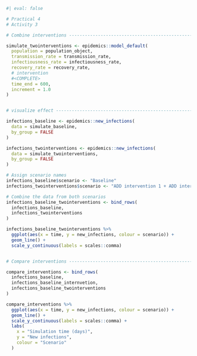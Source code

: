 
```r
#| eval: false

# Practical 4
# Activity 3

# Combine interventions --------------------------------------------------

simulate_twointerventions <- epidemics::model_default(
  population = population_object,
  transmission_rate = transmission_rate,
  infectiousness_rate = infectiousness_rate,
  recovery_rate = recovery_rate,
  # intervention
  #<COMPLETE>
  time_end = 600,
  increment = 1.0
)


# visualize effect --------------------------------------------------------

infections_baseline <- epidemics::new_infections(
  data = simulate_baseline,
  by_group = FALSE
)

infections_twointerventions <- epidemics::new_infections(
  data = simulate_twointerventions,
  by_group = FALSE
)

# Assign scenario names
infections_baseline$scenario <- "Baseline"
infections_twointerventions$scenario <- "ADD intervention 1 + ADD intervention 2" #<COMPLETE>

# Combine the data from both scenarios
infections_baseline_twointerventions <- bind_rows(
  infections_baseline,
  infections_twointerventions
)

infections_baseline_twointerventions %>%
  ggplot(aes(x = time, y = new_infections, colour = scenario)) +
  geom_line() +
  scale_y_continuous(labels = scales::comma)


# Compare interventions --------------------------------------------------

compare_interventions <- bind_rows(
  infections_baseline,
  infections_baseline_internvetion,
  infections_baseline_twointerventions
)

compare_interventions %>%
  ggplot(aes(x = time, y = new_infections, colour = scenario)) +
  geom_line() +
  scale_y_continuous(labels = scales::comma) +
  labs(
    x = "Simulation time (days)",
    y = "New infections",
    colour = "Scenario"
  )

```